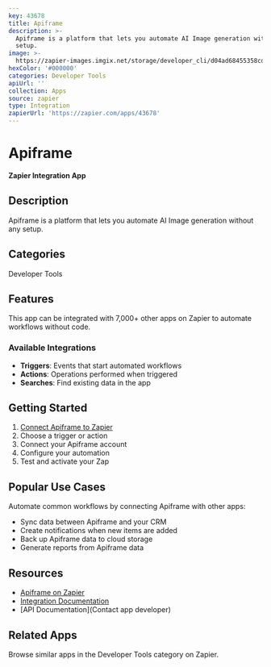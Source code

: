 ```yaml
---
key: 43678
title: Apiframe
description: >-
  Apiframe is a platform that lets you automate AI Image generation without any
  setup.
image: >-
  https://zapier-images.imgix.net/storage/developer_cli/d04ad68455358cdbad37dec027a001e0_2.png?auto=format%2Ccompress&ixlib=python-3.0.0&q=50
hexColor: '#000000'
categories: Developer Tools
apiUrl: ''
collection: Apps
source: zapier
type: Integration
zapierUrl: 'https://zapier.com/apps/43678'
---
```

# Apiframe

**Zapier Integration App**

## Description

Apiframe is a platform that lets you automate AI Image generation without any setup.

## Categories

Developer Tools

## Features

This app can be integrated with 7,000+ other apps on Zapier to automate workflows without code.

### Available Integrations

- **Triggers**: Events that start automated workflows
- **Actions**: Operations performed when triggered
- **Searches**: Find existing data in the app

## Getting Started

1. [Connect Apiframe to Zapier](https://zapier.com/apps/43678)
2. Choose a trigger or action
3. Connect your Apiframe account
4. Configure your automation
5. Test and activate your Zap

## Popular Use Cases

Automate common workflows by connecting Apiframe with other apps:

- Sync data between Apiframe and your CRM
- Create notifications when new items are added
- Back up Apiframe data to cloud storage
- Generate reports from Apiframe data

## Resources

- [Apiframe on Zapier](https://zapier.com/apps/43678)
- [Integration Documentation](https://zapier.com/apps/43678/integrations)
- [API Documentation](Contact app developer)

## Related Apps

Browse similar apps in the Developer Tools category on Zapier.
